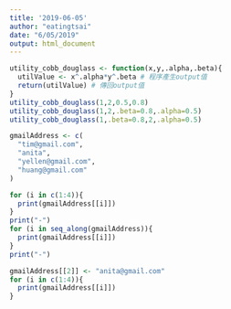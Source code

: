```yaml
---
title: '2019-06-05'
author: "eatingtsai"
date: "6/05/2019"
output: html_document
---
```


```r
utility_cobb_douglass <- function(x,y,.alpha,.beta){
  utilValue <- x^.alpha*y^.beta # 程序產生output值
  return(utilValue) # 傳回output值
}
utility_cobb_douglass(1,2,0.5,0.8)
utility_cobb_douglass(1,2,.beta=0.8,.alpha=0.5)
utility_cobb_douglass(1,.beta=0.8,2,.alpha=0.5)
```
 
```r
gmailAddress <- c(
  "tim@gmail.com",
  "anita",
  "yellen@gmail.com",
  "huang@gmail.com"
)  
```

```r
for (i in c(1:4)){
  print(gmailAddress[[i]])
}
print("-")
for (i in seq_along(gmailAddress)){
  print(gmailAddress[[i]])
}
print("-")

```

```r
gmailAddress[[2]] <- "anita@gmail.com"
for (i in c(1:4)){
  print(gmailAddress[[i]])
}
```
 
 